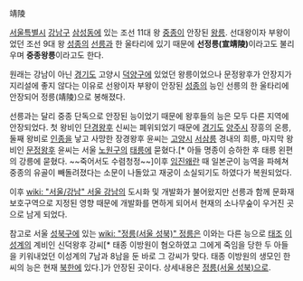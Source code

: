 靖陵 

[[서울특별시]] [[강남구]] [[삼성동(서울 강남)|삼성동]]에 있는 조선 11대 왕 [[중종]]이 안장된 [[왕릉]]. 선대왕이자 부왕이었던 조선 9대 왕 [[성종]]의 [[선릉]]과 한 울타리에 있기 때문에 '''선정릉(宣靖陵)'''이라고도 불리우며 '''중종왕릉'''이라고도 한다. 

원래는 강남이 아닌 [[경기도]] 고양시 [[덕양구]]에 있었던 왕릉이었으나 문정왕후가 안장지가 지리설에 좋지 않다는 이유로 선왕이자 부왕이 안장된 [[성종]]의 능인 선릉의 한 울타리에 안장되어 정릉(靖陵)으로 봉해졌다. 

선릉과는 달리 중종 단독으로 안장된 능이었기 때문에 왕후들의 능은 모두 다른 지역에 안장되었다. 첫 왕비인 [[단경왕후]] 신씨는 폐위되었기 때문에 [[경기도]] [[양주시]] 장흥의 온릉, 둘째 왕비로 [[인종]]을 낳고 사망한 장경왕후 윤씨는 [[고양시]] [[서삼릉]] 경내의 희릉, 마지막 왕비인 [[문정왕후]] 윤씨는 서울 [[노원구]]의 [[태릉]]에 묻혔다.[* 아들 명종이 승하한 후 태릉 왼편의 강릉에 묻혔다. ~~죽어서도 수렴청정~~]이후 [[임진왜란]] 때 일본군이 능역을 파헤쳐 중종의 유골이 빼돌려졌다는 소문이 나돌았고 재궁이 소실되기도 하였다가 복원되었다. 

이후 [[wiki: "서울/강남" 서울 강남]]의 도시화 및 개발화가 불어왔지만 선릉과 함께 문화재 보호구역으로 지정된 영향 때문에 개발화를 면하게 되어서 현재의 소나무숲이 우거진 곳으로 남게 되었다. 

참고로 서울 [[성북구]]에 있는 [[wiki: "정릉(서울 성북)" 정릉]]은 이와는 다른 능으로 [[태조]] [[이성계]]의 계비인 신덕왕후 강씨[* 태종 이방원이 혐오하였고 그에게 죽임을 당한 두 아들을 키워내었던 이성계의 7남과 8남을 둔 바로 그 강씨가 맞다. 태종 이방원의 생모인 한씨의 능은 현재 [[북한]]에 있다.]가 안장된 곳이다. 상세내용은 [[정릉(서울 성북)]]으로. 
